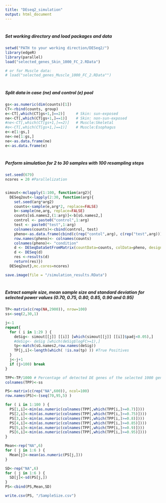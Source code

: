---
title: "DEseq2_simulation"
output: html_document
---
#
#
##### Set working directory and load packages and data
```{r, echo=TRUE, results = "asis", warning = FALSE, message = FALSE, eval=FALSE} 
setwd("PATH to your working direction/DESeq2/")
library(edgeR)
library(parallel)
load("selected_genes_Skin_1000_FC_2.RData")

# or for Muscle data:
# load("selected_genes_Muscle_1000_FC_2.RData"")
```

#
##### Split data in case (ne) and control (e) pool
```{r, echo=TRUE, results = "asis", warning = FALSE, message = FALSE, eval=FALSE} 
gs<-as.numeric(dim(counts)[1])
CT<-rbind(counts, group)
e<-CT[,which(CT[gs+1,]==2)]     # Skin: sun-exposed      
ne<-CT[,which(CT[gs+1,]==1)]    # Skin: non-sun-exposed   
#ne<-CT[,which(CT[gs+1,]==2)]   # Muscle:Skeletal
#e<-CT[,which(CT[gs+1,]==1)]    # Muscle:Esophagus
e<-e[1:gs,]
ne<-ne[1:gs,]
ne<-as.data.frame(ne)
e<-as.data.frame(e)
```

#
##### Perform simulation for 2 to 30 samples with 100 resampling steps
```{r, echo=TRUE, results = "asis", warning = FALSE, message = FALSE, eval=FALSE} 
set.seed(679)
ncores = 20 #Parallelization


simout<-mclapply(1:100, function(arg2){
  DESeq2out<-lapply(2:30, function(arg){
    set.seed(arg*arg2)
    counts<-sample(e,arg*2, replace=FALSE)
    b<-sample(ne,arg, replace=FALSE)
    counts[sG.names2,(1:arg)]<-b[sG.names2,]
    control <- paste0("control",1:arg)
    test <- paste0("test",1:arg)
    colnames(counts)<-cbind(control, test)
    pheno<-as.data.frame(cbind(c(rep("contol",arg), c(rep("test",arg)))))
    row.names(pheno)<- colnames(counts)
    colnames(pheno)<- "condition"
    d <- DESeqDataSetFromMatrix(countData=counts, colData=pheno, design = ~ condition )
    d <- DESeq(d)
    res <-results(d)
    return(res)})
  DESeq2out},mc.cores=ncores)

save.image(file = "/simulation_results.RData")
```

#
##### Extract sample size, mean sample size and standard deviation for selected power values (0.70, 0.75, 0.80, 0.85, 0.90 and 0.95)
```{r, echo=TRUE, results = "asis", warning = FALSE, message = FALSE, eval=FALSE} 
TP<-matrix(c(rep(NA,2900)), nrow=100)
ss<-seq(2,30,1)

j<-1
repeat{
  for ( i in 1:29 ) {
    deSig<- simout[[j]] [[i]] [which(simout[[j]] [[i]]$padj<0.05),]
    #deSig<- deSig [which(deSig$logFC>=1),]
    tp<-match(sG.names2,row.names(deSig))
    TP[j,i]<-length(which( !is.na(tp) )) #True Positives
  }
  j<-j+1
  if (j>100) break
}

TPP<-TP/1000 # Percentage of detected DE genes of the selected 1000 genes
colnames(TPP)<-ss

PS<-matrix(c(rep("NA",600)), ncol=100)
row.names(PS)<-(seq(70,95,5) )

for ( i in 1:100 ) {
  PS[1,i]<-min(as.numeric(colnames(TPP[,which(TPP[i,]>=0.7)])))
  PS[2,i]<-min(as.numeric(colnames(TPP[,which(TPP[i,]>=0.75)])))
  PS[3,i]<-min(as.numeric(colnames(TPP[,which(TPP[i,]>=0.8)])))
  PS[4,i]<-min(as.numeric(colnames(TPP[,which(TPP[i,]>=0.85)])))
  PS[5,i]<-min(as.numeric(colnames(TPP[,which(TPP[i,]>=0.9)])))
  PS[6,i]<-min(as.numeric(colnames(TPP[,which(TPP[i,]>=0.95)])))
}

Mean<-rep("NA",6)
for ( j in 1:6 ) {
  Mean[j]<-mean(as.numeric(PS[j,]))
}

SD<-rep("NA",6)
for ( j in 1:6 ) {
  SD[j]<-sd(PS[j,])
}
PS<-cbind(PS,Mean,SD)

write.csv(PS, "/SampleSize.csv")
```